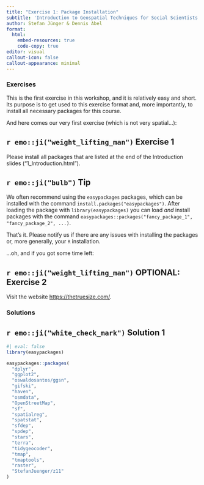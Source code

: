 ```yaml
---
title: "Exercise 1: Package Installation"
subtitle: 'Introduction to Geospatial Techniques for Social Scientists in R'
author: Stefan Jünger & Dennis Abel
format: 
  html:
    embed-resources: true
    code-copy: true
editor: visual
callout-icon: false
callout-appearance: minimal
---
```


### Exercises

This is the first exercise in this workshop, and it is relatively easy and short. Its purpose is to get used to this exercise format and, more importantly, to install all necessary packages for this course.

And here comes our very first exercise (which is not very spatial...):

::: callout-note
## `r emo::ji("weight_lifting_man")` Exercise 1

Please install all packages that are listed at the end of the Introduction slides ("1_Introduction.html").
:::

::: {.callout-caution collapse="true"}
## `r emo::ji("bulb")` Tip

We often recommend using the `easypackages` packages, which can be installed with the command `install.packages("easypackages")`. After loading the package with `library(easypackages)` you can load *and* install packages with the command `easypackages::packages("fancy_package_1", "fancy_package_2", ...)`.
:::

That's it. Please notify us if there are any issues with installing the packages or, more generally, your `R` installation.

...oh, and if you got some time left:

::: callout-note
## `r emo::ji("weight_lifting_man")` OPTIONAL: Exercise 2

Visit the website <https://thetruesize.com/>.
:::

### Solutions

::: {.callout-tip collapse="true"}
## `r emo::ji("white_check_mark")` Solution 1

```r
#| eval: false
library(easypackages)

easypackages::packages(
  "dplyr",
  "ggplot2",
  "oswaldosantos/ggsn",
  "gifski",
  "haven",
  "osmdata",
  "OpenStreetMap",
  "sf",
  "spatialreg",
  "spatstat",
  "sfdep",
  "spdep",
  "stars",
  "terra",
  "tidygeocoder",
  "tmap",
  "tmaptools",
  "raster",
  "StefanJuenger/z11"
) 
```
:::
